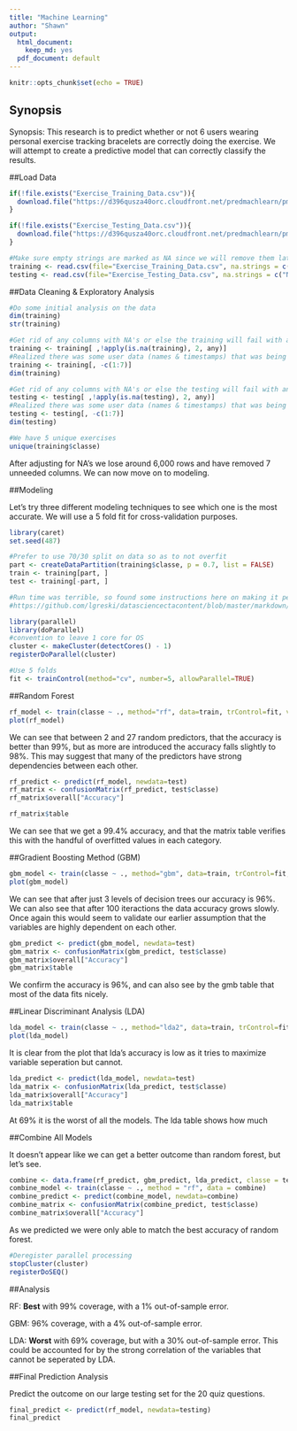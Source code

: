 ```yaml
---
title: "Machine Learning"
author: "Shawn"
output:
  html_document: 
    keep_md: yes
  pdf_document: default
---
```


```r
knitr::opts_chunk$set(echo = TRUE)
```

## Synopsis

Synopsis: This research is to predict whether or not 6 users wearing personal exercise tracking bracelets are correctly doing the exercise. We will attempt to create a predictive model that can correctly classify the results.

##Load Data

```r

if(!file.exists("Exercise_Training_Data.csv")){
  download.file("https://d396qusza40orc.cloudfront.net/predmachlearn/pml-training.csv", "Exercise_Training_Data.csv")
}

if(!file.exists("Exercise_Testing_Data.csv")){
  download.file("https://d396qusza40orc.cloudfront.net/predmachlearn/pml-testing.csv", "Exercise_Testing_Data.csv")
}

#Make sure empty strings are marked as NA since we will remove them later
training <- read.csv(file="Exercise_Training_Data.csv", na.strings = c("NA",""))
testing <- read.csv(file="Exercise_Testing_Data.csv", na.strings = c("NA",""))

```

##Data Cleaning & Exploratory Analysis

```r

#Do some initial analysis on the data
dim(training)
str(training)

#Get rid of any columns with NA's or else the training will fail with an error
training <- training[ ,!apply(is.na(training), 2, any)]
#Realized there was some user data (names & timestamps) that was being used by the model and was extremely overfitting the model to 1, so remove that data as it should not be measured
training <- training[, -c(1:7)]
dim(training)

#Get rid of any columns with NA's or else the testing will fail with an error
testing <- testing[ ,!apply(is.na(testing), 2, any)]
#Realized there was some user data (names & timestamps) that was being used by the model and was extremely overfitting the model to 1, so remove that data as it should not be measured
testing <- testing[, -c(1:7)]
dim(testing)

#We have 5 unique exercises
unique(training$classe)

```

After adjusting for NA's we lose around 6,000 rows and have removed 7 unneeded columns. We can now move on to modeling.

##Modeling

Let's try three different modeling techniques to see which one is the most accurate. We will use a 5 fold fit for cross-validation purposes.

```r

library(caret)
set.seed(487)

#Prefer to use 70/30 split on data so as to not overfit
part <- createDataPartition(training$classe, p = 0.7, list = FALSE)
train <- training[part, ]
test <- training[-part, ]

#Run time was terrible, so found some instructions here on making it perform much faster
#https://github.com/lgreski/datasciencectacontent/blob/master/markdown/pml-randomForestPerformance.md

library(parallel)
library(doParallel)
#convention to leave 1 core for OS
cluster <- makeCluster(detectCores() - 1)
registerDoParallel(cluster)

#Use 5 folds
fit <- trainControl(method="cv", number=5, allowParallel=TRUE)

```

##Random Forest

```r

rf_model <- train(classe ~ ., method="rf", data=train, trControl=fit, verbose=FALSE)
plot(rf_model)

```

We can see that between 2 and 27 random predictors, that the accuracy is better than 99%, but as more are introduced the accuracy falls slightly to 98%. This may suggest that many of the predictors have strong dependencies between each other.

```r

rf_predict <- predict(rf_model, newdata=test)
rf_matrix <- confusionMatrix(rf_predict, test$classe)
rf_matrix$overall["Accuracy"]

rf_matrix$table

```

We can see that we get a 99.4% accuracy, and that the matrix table verifies this with the handful of overfitted values in each category.

##Gradient Boosting Method (GBM)

```r

gbm_model <- train(classe ~ ., method="gbm", data=train, trControl=fit, verbose=FALSE)
plot(gbm_model)

```

We can see that after just 3 levels of decision trees our accuracy is 96%. We can also see that after 100 iteractions the data accuracy grows slowly. Once again this would seem to validate our earlier assumption that the variables are highly dependent on each other.

```r
gbm_predict <- predict(gbm_model, newdata=test)
gbm_matrix <- confusionMatrix(gbm_predict, test$classe)
gbm_matrix$overall["Accuracy"]
gbm_matrix$table

```

We confirm the accuracy is 96%, and can also see by the gmb table that most of the data fits nicely.

##Linear Discriminant Analysis (LDA)

```r

lda_model <- train(classe ~ ., method="lda2", data=train, trControl=fit, verbose=FALSE)
plot(lda_model)

```

It is clear from the plot that lda's accuracy is low as it tries to maximize variable seperation but cannot.

```r

lda_predict <- predict(lda_model, newdata=test)
lda_matrix <- confusionMatrix(lda_predict, test$classe)
lda_matrix$overall["Accuracy"]
lda_matrix$table

```

At 69% it is the worst of all the models. The lda table shows how much 

##Combine All Models

It doesn't appear like we can get a better outcome than random forest, but let's see.

```r

combine <- data.frame(rf_predict, gbm_predict, lda_predict, classe = test$classe)
combine_model <- train(classe ~ ., method = "rf", data = combine)
combine_predict <- predict(combine_model, newdata=combine)
combine_matrix <- confusionMatrix(combine_predict, test$classe)
combine_matrix$overall["Accuracy"]

```

As we predicted we were only able to match the best accuracy of random forest.

```r

#Deregister parallel processing
stopCluster(cluster)
registerDoSEQ()

```

##Analysis

RF: **Best** with 99% coverage, with a 1% out-of-sample error.

GBM: 96% coverage, with a 4% out-of-sample error. 

LDA: **Worst** with 69% coverage, but with a 30% out-of-sample error. This could be accounted for by the strong correlation of the variables that cannot be seperated by LDA.

##Final Prediction Analysis

Predict the outcome on our large testing set for the 20 quiz questions.

```r

final_predict <- predict(rf_model, newdata=testing)
final_predict
  
```
